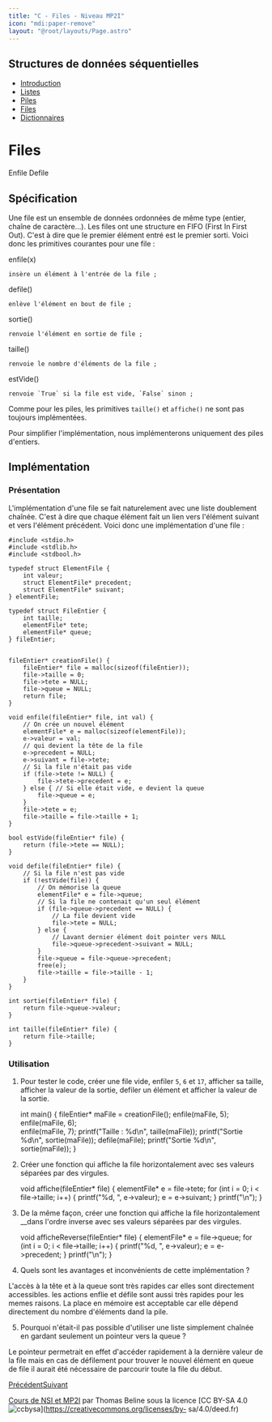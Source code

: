 ```yaml
---
title: "C - Files - Niveau MP2I"
icon: "mdi:paper-remove"
layout: "@root/layouts/Page.astro"
---
```

 
## Structures de données séquentielles

  * [Introduction](.)
  * [Listes](listes)
  * [Piles](piles)
  * [Files](files)
  * [Dictionnaires](dictionnaires)

# Files

Enfile Defile

## Spécification

Une file est un ensemble de données ordonnées de même type (entier, chaîne de
caractère…). Les files ont une structure en FIFO (First In First Out). C'est à
dire que le premier élément entré est le premier sorti. Voici donc les
primitives courantes pour une file :

enfile(x)

    insère un élément à l'entrée de la file ;
  
defile()

    enlève l'élément en bout de file ;
  
sortie()

    renvoie l'élément en sortie de file ;
  
taille()

    renvoie le nombre d'éléments de la file ;
  
estVide()

    renvoie `True` si la file est vide, `False` sinon ;
  

Comme pour les piles, les primitives `taille()` et `affiche()` ne sont pas
toujours implémentées.

Pour simplifier l'implémentation, nous implémenterons uniquement des piles
d'entiers.

## Implémentation

### Présentation

L'implémentation d'une file se fait naturelement avec une liste doublement
chaînée. C'est à dire que chaque élément fait un lien vers l'élément suivant
et vers l'élément précédent. Voici donc une implémentation d'une file :

    
    
    #include <stdio.h>
    #include <stdlib.h>
    #include <stdbool.h>
    
    typedef struct ElementFile {
    	int valeur;
    	struct ElementFile* precedent;
    	struct ElementFile* suivant;
    } elementFile;
    
    typedef struct FileEntier {
    	int taille;
    	elementFile* tete;
    	elementFile* queue;
    } fileEntier;
    
    
    fileEntier* creationFile() {
    	fileEntier* file = malloc(sizeof(fileEntier));
    	file->taille = 0;
    	file->tete = NULL;
    	file->queue = NULL;
    	return file;
    }
    
    void enfile(fileEntier* file, int val) {
    	// On crée un nouvel élément
    	elementFile* e = malloc(sizeof(elementFile));
    	e->valeur = val;
    	// qui devient la tête de la file
    	e->precedent = NULL;
    	e->suivant = file->tete;
    	// Si la file n'était pas vide
    	if (file->tete != NULL) {
    		file->tete->precedent = e;
    	} else { // Si elle était vide, e devient la queue
    		file->queue = e;
    	}
    	file->tete = e;
    	file->taille = file->taille + 1;
    }
    
    bool estVide(fileEntier* file) {
    	return (file->tete == NULL);
    }
    
    void defile(fileEntier* file) {
    	// Si la file n'est pas vide
    	if (!estVide(file)) {
    		// On mémorise la queue
    		elementFile* e = file->queue;
    		// Si la file ne contenait qu'un seul élément
    		if (file->queue->precedent == NULL) {
    			// La file devient vide
    			file->tete = NULL;
    		} else {
    			// Lavant dernier élément doit pointer vers NULL
    			file->queue->precedent->suivant = NULL;
    		}
    		file->queue = file->queue->precedent;
    		free(e);
    		file->taille = file->taille - 1;
    	}
    }
    
    int sortie(fileEntier* file) {
    	return file->queue->valeur;
    }
    
    int taille(fileEntier* file) {
    	return file->taille;
    }

### Utilisation

1. Pour tester le code, créer une file vide, enfiler `5`, `6` et `17`,
afficher sa taille, afficher la valeur de la sortie, defiler un élément et
afficher la valeur de la sortie.

    
    
    int main() {
    	fileEntier* maFile = creationFile();
    	enfile(maFile, 5);
    	enfile(maFile, 6);	
    	enfile(maFile, 7);
    	printf("Taille : %d\n", taille(maFile));
    	printf("Sortie %d\n", sortie(maFile));
    	defile(maFile);
    	printf("Sortie %d\n", sortie(maFile));
    }

2. Créer une fonction qui affiche la file horizontalement avec ses valeurs
séparées par des virgules.

    
    
    void affiche(fileEntier* file) {
    	elementFile* e = file->tete;
    	for (int i = 0; i < file->taille; i++) {
    		printf("%d, ", e->valeur);
    		e = e->suivant;
    	}
    	printf("\n");
    }

3. De la même façon, créer une fonction qui affiche la file
horizontalement __dans l'ordre inverse avec ses valeurs séparées par des
virgules.

    
    
    void afficheReverse(fileEntier* file) {
    	elementFile* e = file->queue;
    	for (int i = 0; i < file->taille; i++) {
    		printf("%d, ", e->valeur);
    		e = e->precedent;
    	}
    	printf("\n");
    }

4. Quels sont les avantages et inconvénients de cette implémentation ?

L'accès à la tête et à la queue sont très rapides car elles sont directement
accessibles. les actions enflie et défile sont aussi très rapides pour les
memes raisons. La place en mémoire est acceptable car elle dépend directement
du nombre d'éléments dand la pile.

5. Pourquoi n'était-il pas possible d'utiliser une liste simplement
chaînée en gardant seulement un pointeur vers la queue ?

Le pointeur permetrait en effet d'accéder rapidement à la dernière valeur de
la file mais en cas de défilement pour trouver le nouvel élément en queue de
file il aurait été nécessaire de parcourir toute la file du début.

[Précédent](piles)[Suivant](dictionnaires)

[Cours de NSI et MP2I](https://kxs.fr/cours/) par Thomas Beline sous la
licence [CC BY-SA 4.0
![ccbysa](//cours/ccbysa.svg)](https://creativecommons.org/licenses/by-
sa/4.0/deed.fr)

